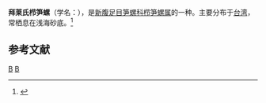 {{Speciesbox
| taxon = Duplicaria baileyi
| binomial_authority = Bratcher et Cernohorsky, 1982
}}
'''拜莱氏栉笋螺'''（学名：''{{lang|la|Duplicaria baileyi}}''），是[[新腹足目|新腹足目]][[笋螺科|笋螺科]][[栉笋螺属|栉笋螺属]]的一种。主要分布于[[台湾|台湾]]，常栖息在浅海砂底。<ref>{{cite web|url=http://shell.sinica.edu.tw/chinese/shellbase_detail.php?science_no=1688|title=国际贝库：拜莱氏栉笋螺|publisher=台湾贝类资料库|accessdate=2009-08-11}}</ref>

== 参考文献 ==
{{reflist}}
{{Taxonbar|from=Q1057141}}
[[Category:_1982年描述的动物|B]]
[[Category:_栉笋螺属|B]]